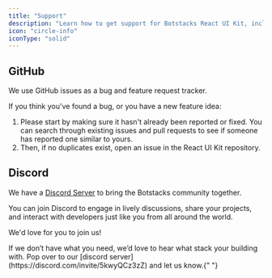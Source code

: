 ```yaml
---
title: "Support"
description: "Learn how to get support for Botstacks React UI Kit, including feature requests, bug fixes, and technical support from the team."
icon: "circle-info"
iconType: "solid"
---
```


## GitHub

We use GitHub issues as a bug and feature request tracker.

If you think you've found a bug, or you have a new feature idea:

1. Please start by making sure it hasn't already been reported or fixed. You can search through existing issues and pull requests to see if someone has reported one similar to yours.
2. Then, if no duplicates exist, open an issue in the React UI Kit repository.

## Discord

We have a [Discord Server](https://discord.com/invite/5kwyQCz3zZ) to bring the Botstacks community together.

You can join Discord to engage in lively discussions, share your projects, and interact with developers just like you from all around the world. 

We'd love for you to join us!

<Note>
  If we don’t have what you need, we’d love to hear what stack your building
  with. Pop over to our [discord server](https://discord.com/invite/5kwyQCz3zZ)
  and let us know.{" "}
</Note>
